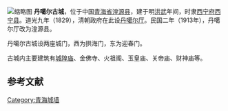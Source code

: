 {{coord |36.6874|N|101.2722|E|display=title|dim:2000_type:landmark_region:CN}}
[[File:Dangaer_Old_Town.jpg|缩略图]]
'''丹噶尔古城'''，位于中国[[青海省|青海省]][[湟源县|湟源县]]，建于明[[洪武|洪武]]年间，时隶[[西宁府|西宁府]][[西宁县_(青海省)|西宁县]]。道光九年（1829），清朝政府在此设[[丹噶尔厅|丹噶尔厅]]。民国二年（1913年），丹噶尔厅改为湟源县。

丹噶尔古城设两座城门，西为拱海门，东为迎春门。

古城内主要建筑有[[城隍庙_(湟源县)|城隍庙]]、金佛寺、火祖阁、玉皇庙、关帝庙、财神庙等。

==参考文献==
{{reflist}}

[[Category:青海城墙|Category:青海城墙]]